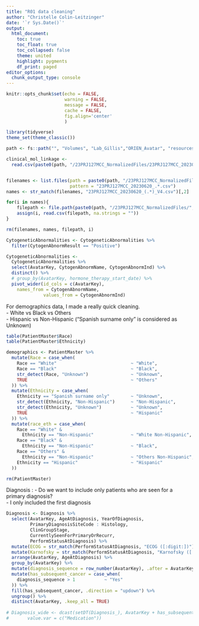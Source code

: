 ```yaml
---
title: "R01 data cleaning"
author: "Christelle Colin-Leitzinger"
date: '`r Sys.Date()`'
output: 
  html_document:
    toc: true
    toc_float: true
    toc_collapsed: false
    theme: united
    highlight: pygments
    df_print: paged
editor_options: 
  chunk_output_type: console
---
```


```r
knitr::opts_chunk$set(echo = FALSE,
                      warning = FALSE,
                      message = FALSE,
                      cache = FALSE,
                      fig.align='center'
                      )
```

```r
library(tidyverse)
theme_set(theme_classic())
```

```r
path <- fs::path("", "Volumes", "Lab_Gillis","ORIEN_Avatar", "resources")

clinical_mol_linkage <-
  read.csv(paste0(path, "/23PRJ127MCC_NormalizedFiles/23PRJ127MCC_20230620_ClinicalMolLinkage_V4.csv"), na.strings = "")


filenames <- list.files(path = paste0(path, "/23PRJ127MCC_NormalizedFiles"),
                        pattern = "23PRJ127MCC_20230620_.*.csv")
names <- str_match(filenames, "23PRJ127MCC_20230620_(.*)_V4.csv")[,2]

for(i in names){
    filepath <- file.path(paste0(path, "/23PRJ127MCC_NormalizedFiles/",paste("23PRJ127MCC_20230620_", i, "_V4.csv",sep="")))
    assign(i, read.csv(filepath, na.strings = ""))
}

rm(filenames, names, filepath, i)
```

```r
CytogeneticAbnormalities <- CytogeneticAbnormalities %>% 
  filter(CytogenAbnormResult == "Positive")

CytogeneticAbnormalities <-
  CytogeneticAbnormalities %>% 
  select(AvatarKey, CytogenAbnormName, CytogenAbnormInd) %>% 
  distinct() %>% 
  # group_by(AvatarKey, hormone_therapy_start_date) %>%
  pivot_wider(id_cols = c(AvatarKey),
    names_from = CytogenAbnormName,
              values_from = CytogenAbnormInd)
```

For demographics data, I made a really quick cleaning.    
- White vs Black vs Others    
- Hispanic vs Non-Hispanic ("Spanish surname only" is considered as Unknown)    
```r
table(PatientMaster$Race)
table(PatientMaster$Ethnicity)

demographics <- PatientMaster %>% 
  mutate(Race = case_when(
    Race == "White"                            ~ "White",
    Race == "Black"                            ~ "Black",
    str_detect(Race, "Unknown")                ~ "Unknown",
    TRUE                                       ~ "Others"
  )) %>% 
  mutate(Ethnicity = case_when(
    Ethnicity == "Spanish surname only"        ~ "Unknown",
    str_detect(Ethnicity, "Non-Hispanic")      ~ "Non-Hispanic",
    str_detect(Ethnicity, "Unknown")           ~ "Unknown",
    TRUE                                       ~ "Hispanic"
  )) %>% 
  mutate(race_eth = case_when(
    Race == "White" &
      Ethnicity == "Non-Hispanic"              ~ "White Non-Hispanic",
    Race == "Black" &
      Ethnicity == "Non-Hispanic"              ~ "Black",
    Race == "Others" &
      Ethnicity == "Non-Hispanic"              ~ "Others Non-Hispanic",
    Ethnicity == "Hispanic"                    ~ "Hispanic"
  ))

rm(PatientMaster)
```

Diagnosis :
- Do we want to include only patients who are seen for a primary diagnosis?   
- I only included the first diagnosis
```r
Diagnosis <- Diagnosis %>% 
  select(AvatarKey, AgeAtDiagnosis, YearOfDiagnosis,
         PrimaryDiagnosisSiteCode : Histology,
         ClinGroupStage,
         CurrentlySeenForPrimaryOrRecurr,
         PerformStatusAtDiagnosis) %>% 
  mutate(ECOG = str_match(PerformStatusAtDiagnosis, "ECOG ([:digit:])")[,2]) %>% 
  mutate(Karnofsky = str_match(PerformStatusAtDiagnosis, "Karnofsky ([:digit:].*)%")[,2]) %>% 
  arrange(AvatarKey, AgeAtDiagnosis) %>% 
  group_by(AvatarKey) %>% 
  mutate(diagnosis_sequence = row_number(AvatarKey), .after = AvatarKey) %>% 
  mutate(has_subsequent_cancer = case_when(
    diagnosis_sequence > 1           ~ "Yes"
  )) %>% 
  fill(has_subsequent_cancer, .direction = "updown") %>% 
  ungroup() %>% 
  distinct(AvatarKey, .keep_all = TRUE)
  
# Diagnosis_wide <- dcast(setDT(Diagnosis_), AvatarKey + has_subsequent_cancer ~ rowid(AvatarKey), 
#       value.var = c("Medication")) 
```

```r

```












